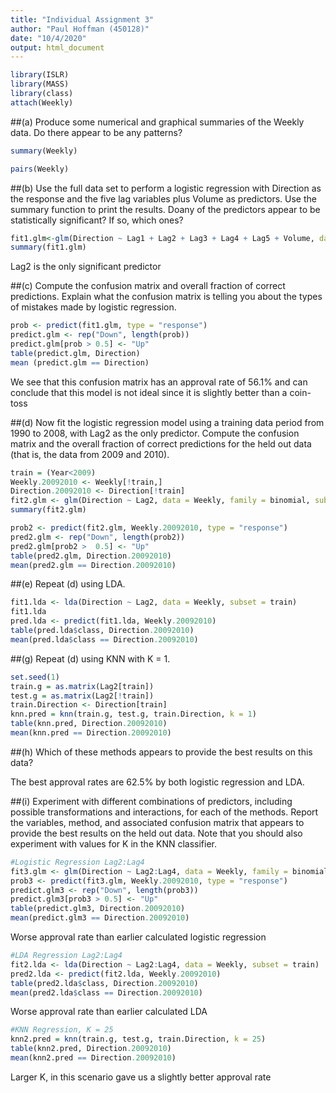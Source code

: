 ```yaml
---
title: "Individual Assignment 3"
author: "Paul Hoffman (450128)"
date: "10/4/2020"
output: html_document
---
```


```r
library(ISLR)
library(MASS)
library(class)
attach(Weekly)
```

##(a) Produce some numerical and graphical summaries of the Weekly data. Do there appear to be any patterns?

```r
summary(Weekly)
```

```r
pairs(Weekly)
```


##(b) Use the full data set to perform a logistic regression with Direction as the response and the five lag variables plus Volume as predictors. Use the summary function to print the results. Doany of the predictors appear to be statistically significant? If so, which ones?

```r
fit1.glm<-glm(Direction ~ Lag1 + Lag2 + Lag3 + Lag4 + Lag5 + Volume, data = Weekly, family = "binomial")
summary(fit1.glm)
```

Lag2 is the only significant predictor

##(c) Compute the confusion matrix and overall fraction of correct predictions. Explain what the confusion matrix is telling you about the types of mistakes made by logistic regression.

```r
prob <- predict(fit1.glm, type = "response")
predict.glm <- rep("Down", length(prob))
predict.glm[prob > 0.5] <- "Up"
table(predict.glm, Direction)
mean (predict.glm == Direction)
```

We see that this confusion matrix has an approval rate of 56.1%  and can conclude that this  model is not ideal since it is slightly better than a coin-toss


##(d) Now fit the logistic regression model using a training data period from 1990 to 2008, with Lag2 as the only predictor. Compute the confusion matrix and the overall fraction of correct predictions for the held out data (that is, the data from 2009 and 2010).

```r
train = (Year<2009)
Weekly.20092010 <- Weekly[!train,]
Direction.20092010 <- Direction[!train]
fit2.glm <- glm(Direction ~ Lag2, data = Weekly, family = binomial, subset = train)
summary(fit2.glm)
```
```r
prob2 <- predict(fit2.glm, Weekly.20092010, type = "response")
pred2.glm <- rep("Down", length(prob2))
pred2.glm[prob2 >  0.5] <- "Up"
table(pred2.glm, Direction.20092010)
mean(pred2.glm == Direction.20092010)
```


##(e) Repeat (d) using LDA.

```r
fit1.lda <- lda(Direction ~ Lag2, data = Weekly, subset = train)
fit1.lda
pred.lda <- predict(fit1.lda, Weekly.20092010)
table(pred.lda$class, Direction.20092010)
mean(pred.lda$class == Direction.20092010)
```


##(g) Repeat (d) using KNN with K = 1.

```r
set.seed(1)
train.g = as.matrix(Lag2[train])
test.g = as.matrix(Lag2[!train])
train.Direction <- Direction[train]
knn.pred = knn(train.g, test.g, train.Direction, k = 1)
table(knn.pred, Direction.20092010)
mean(knn.pred == Direction.20092010)
```


##(h) Which of these methods appears to provide the best results on this data?

The best approval rates are 62.5% by both logistic regression and LDA.

##(i) Experiment with different combinations of predictors, including possible transformations and interactions, for each of the methods. Report the variables, method, and associated confusion matrix that appears to provide the best results on the held out data. Note that you should also experiment with values for K in the KNN classifier.

```r
#Logistic Regression Lag2:Lag4
fit3.glm <- glm(Direction ~ Lag2:Lag4, data = Weekly, family = binomial, subset = train)
prob3 <- predict(fit3.glm, Weekly.20092010, type = "response")
predict.glm3 <- rep("Down", length(prob3))
predict.glm3[prob3 > 0.5] <- "Up"
table(predict.glm3, Direction.20092010)
mean(predict.glm3 == Direction.20092010)
```

Worse approval rate than earlier calculated logistic regression

```r
#LDA Regression Lag2:Lag4
fit2.lda <- lda(Direction ~ Lag2:Lag4, data = Weekly, subset = train)
pred2.lda <- predict(fit2.lda, Weekly.20092010)
table(pred2.lda$class, Direction.20092010)
mean(pred2.lda$class == Direction.20092010)
```

Worse approval rate than earlier calculated LDA

```r
#KNN Regression, K = 25
knn2.pred = knn(train.g, test.g, train.Direction, k = 25)
table(knn2.pred, Direction.20092010)
mean(knn2.pred == Direction.20092010)
```

Larger K, in this scenario gave us a slightly better approval rate
